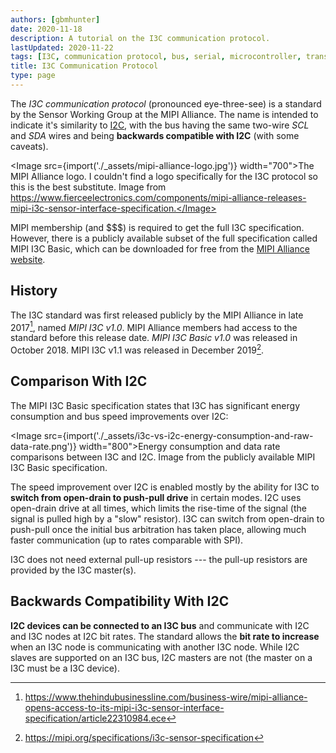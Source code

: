 ```yaml
---
authors: [gbmhunter]
date: 2020-11-18
description: A tutorial on the I3C communication protocol.
lastUpdated: 2020-11-22
tags: [I3C, communication protocol, bus, serial, microcontroller, transceiver, TX, RX, SCL, SDA, MIPI Alliance, Sensor Working Group, I2C, open drain, push-pull]
title: I3C Communication Protocol
type: page
---
```


<WarningIsNotes />

The _I3C communication protocol_ (pronounced eye-three-see) is a standard by the Sensor Working Group at the MIPI Alliance. The name is intended to indicate it's similarity to [I2C](/electronics/communication-protocols/i2c-communication-protocol/), with the bus having the same two-wire _SCL_ and _SDA_ wires and being **backwards compatible with I2C** (with some caveats).

<Image src={import('./_assets/mipi-alliance-logo.jpg')} width="700">The MIPI Alliance logo. I couldn't find a logo specifically for the I3C protocol so this is the best substitute. Image from https://www.fierceelectronics.com/components/mipi-alliance-releases-mipi-i3c-sensor-interface-specification.</Image>

MIPI membership (and $$$) is required to get the full I3C specification. However, there is a publicly available subset of the full specification called MIPI I3C Basic, which can be downloaded for free from the [MIPI Alliance website](https://resources.mipi.org/mipi-i3c-basic-v1-download).

## History

The I3C standard was first released publicly by the MIPI Alliance in late 2017[^hindu-business-line-i3c-release], named _MIPI I3C v1.0_. MIPI Alliance members had access to the standard before this release date. _MIPI I3C Basic v1.0_ was released in October 2018. MIPI I3C v1.1 was released in December 2019[^mipi-i3c-sensor-specification].

## Comparison With I2C

The MIPI I3C Basic specification states that I3C has significant energy consumption and bus speed improvements over I2C:

<Image src={import('./_assets/i3c-vs-i2c-energy-consumption-and-raw-data-rate.png')} width="800">Energy consumption and data rate comparisons between I3C and I2C. Image from the publicly available MIPI I3C Basic specification.</Image>

The speed improvement over I2C is enabled mostly by the ability for I3C to **switch from open-drain to push-pull drive** in certain modes. I2C uses open-drain drive at all times, which limits the rise-time of the signal (the signal is pulled high by a "slow" resistor). I3C can switch from open-drain to push-pull once the initial bus arbitration has taken place, allowing much faster communication (up to rates comparable with SPI).

I3C does not need external pull-up resistors --- the pull-up resistors are provided by the I3C master(s).

## Backwards Compatibility With I2C

**I2C devices can be connected to an I3C bus** and communicate with I2C and I3C nodes at I2C bit rates. The standard allows the **bit rate to increase** when an I3C node is communicating with another I3C node. While I2C slaves are supported on an I3C bus, I2C masters are not (the master on a I3C must be a I3C device). 

[^hindu-business-line-i3c-release]: https://www.thehindubusinessline.com/business-wire/mipi-alliance-opens-access-to-its-mipi-i3c-sensor-interface-specification/article22310984.ece
[^mipi-i3c-sensor-specification]: https://mipi.org/specifications/i3c-sensor-specification
